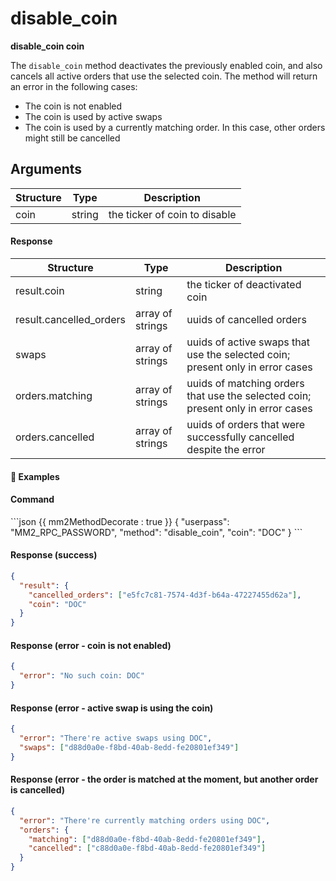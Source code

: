 
# disable_coin

**disable_coin coin**

The `disable_coin` method deactivates the previously enabled coin, and also cancels all active orders that use the selected coin. The method will return an error in the following cases:

- The coin is not enabled
- The coin is used by active swaps
- The coin is used by a currently matching order. In this case, other orders might still be cancelled

## Arguments

| Structure | Type   | Description                   |
| --------- | ------ | ----------------------------- |
| coin      | string | the ticker of coin to disable |

#### Response

| Structure               | Type             | Description                                                                      |
| ----------------------- | ---------------- | -------------------------------------------------------------------------------- |
| result.coin             | string           | the ticker of deactivated coin                                                   |
| result.cancelled_orders | array of strings | uuids of cancelled orders                                                        |
| swaps                   | array of strings | uuids of active swaps that use the selected coin; present only in error cases    |
| orders.matching         | array of strings | uuids of matching orders that use the selected coin; present only in error cases |
| orders.cancelled        | array of strings | uuids of orders that were successfully cancelled despite the error               |

#### 📌 Examples

#### Command

<CodeGroup title="" tag="POST" label="disable_coin">
```json {{ mm2MethodDecorate : true }}
{
  "userpass": "MM2_RPC_PASSWORD",
  "method": "disable_coin",
  "coin": "DOC"
}
```
</CodeGroup>


<CollapsibleSection expandedText='Hide Response' collapsedText='Show Response'>

#### Response (success)

```json
{
  "result": {
    "cancelled_orders": ["e5fc7c81-7574-4d3f-b64a-47227455d62a"],
    "coin": "DOC"
  }
}
```

#### Response (error - coin is not enabled)

```json
{
  "error": "No such coin: DOC"
}
```

#### Response (error - active swap is using the coin)

```json
{
  "error": "There're active swaps using DOC",
  "swaps": ["d88d0a0e-f8bd-40ab-8edd-fe20801ef349"]
}
```

#### Response (error - the order is matched at the moment, but another order is cancelled)

```json
{
  "error": "There're currently matching orders using DOC",
  "orders": {
    "matching": ["d88d0a0e-f8bd-40ab-8edd-fe20801ef349"],
    "cancelled": ["c88d0a0e-f8bd-40ab-8edd-fe20801ef349"]
  }
}
```

</CollapsibleSection>
